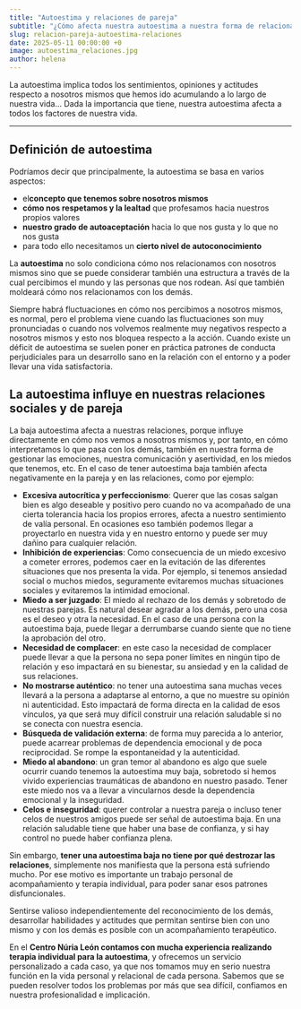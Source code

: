 ```yaml
---
title: "Autoestima y relaciones de pareja"
subtitle: "¿Cómo afecta nuestra autoestima a nuestra forma de relacionarnos?"
slug: relacion-pareja-autoestima-relaciones
date: 2025-05-11 00:00:00 +0
image: autoestima_relaciones.jpg
author: helena
---
```


La autoestima implica todos los sentimientos, opiniones y actitudes respecto a nosotros mismos que hemos ido acumulando a lo largo de nuestra vida... Dada la importancia que tiene, nuestra autoestima afecta a todos los factores de nuestra vida.

---

## Definición de autoestima

Podríamos decir que principalmente, la autoestima se basa en varios aspectos:
- el**concepto que tenemos sobre nosotros mismos**
- **cómo nos respetamos y la lealtad** que profesamos hacia nuestros propios valores 
- **nuestro grado de autoaceptación** hacia lo que nos gusta y lo que no nos gusta
- para todo ello necesitamos un **cierto nivel de autoconocimiento**


 La **autoestima** no solo condiciona cómo nos relacionamos con nosotros mismos sino que se puede considerar también una estructura a través de la cual percibimos el mundo y las personas que nos rodean. Así que también moldeará cómo nos relacionamos con los demás. 

Siempre habrá fluctuaciones en cómo nos percibimos a nosotros mismos, es normal, pero el problema viene cuando las fluctuaciones son muy pronunciadas o cuando nos volvemos realmente muy negativos respecto a nosotros mismos y esto nos bloquea respecto a la acción. Cuando existe un déficit de autoestima se suelen poner en práctica patrones de conducta perjudiciales para un desarrollo sano en la relación con el entorno y a poder llevar una vida satisfactoria. 

## La autoestima influye en nuestras relaciones sociales y de pareja


La baja autoestima afecta a nuestras relaciones, porque influye directamente en cómo nos vemos a nosotros mismos y, por tanto, en cómo interpretamos lo que pasa con los demás, también en nuestra forma de gestionar las emociones, nuestra comunicación y asertividad, en los miedos que tenemos, etc. En el caso de tener autoestima baja también afecta negativamente en la pareja y en las relaciones, como por ejemplo:

- **Excesiva autocrítica y perfeccionismo**: Querer que las cosas salgan bien es algo deseable y positivo pero cuando no va acompañado de una cierta tolerancia hacia los propios errores, afecta a nuestro sentimiento de valía personal. En ocasiones eso también podemos llegar a proyectarlo en nuestra vida y en nuestro entorno y puede ser muy dañino para cualquier relación.
- **Inhibición de experiencias**: Como consecuencia de un miedo excesivo a cometer errores, podemos caer en la evitación de las diferentes situaciones que nos presenta la vida. Por ejemplo, si tenemos ansiedad social o muchos miedos, seguramente evitaremos muchas situaciones sociales y evitaremos la intimidad emocional.
- **Miedo a ser juzgado**: El miedo al rechazo de los demás y sobretodo de nuestras parejas. Es natural desear agradar a los demás, pero una cosa es el deseo y otra la necesidad. En el caso de una persona con la autoestima baja, puede llegar a derrumbarse cuando siente que no tiene la aprobación del otro. 
- **Necesidad de complacer**:  en este caso la necesidad de complacer puede llevar a que la persona no sepa poner límites en ningún tipo de relación y eso impactará en su bienestar, su ansiedad y en la calidad de sus relaciones.
- **No mostrarse auténtico**: no tener una autoestima sana muchas veces llevará a la persona a adaptarse al entorno, a que no muestre su opinión ni autenticidad. Esto impactará de forma directa en la calidad de esos vínculos, ya que será muy difícil construir una relación saludable si no se conecta con nuestra esencia. 
- **Búsqueda de validación externa**: de forma muy parecida a lo anterior, puede acarrear problemas de dependencia emocional y de poca reciprocidad. Se rompe la espontaneidad y la autenticidad. 
- **Miedo al abandono**: un gran temor al abandono es algo que suele ocurrir cuando tenemos la autoestima muy baja, sobretodo si hemos vivido experiencias traumáticas de abandono en nuestro pasado. Tener este miedo nos va a llevar a vincularnos desde la dependencia emocional y la inseguridad. 
- **Celos e inseguridad**: querer controlar a nuestra pareja o incluso tener celos de nuestros amigos puede ser señal de autoestima baja. En una relación saludable tiene que haber una base de confianza, y si hay control no puede haber confianza plena. 


Sin embargo, **tener una autoestima baja no tiene por qué destrozar las relaciones**, simplemente nos manifiesta que la persona está sufriendo mucho. Por ese motivo es importante un trabajo personal de acompañamiento y terapia individual, para poder sanar esos patrones disfuncionales. 

Sentirse valioso independientemente del reconocimiento de los demás, desarrollar habilidades y actitudes que permitan sentirse bien con uno mismo y con los demás es posible con un acompañamiento terapéutico. 

En el **Centro Núria León contamos con mucha experiencia realizando terapia individual para la autoestima**, y ofrecemos un servicio personalizado a cada caso, ya que nos tomamos muy en serio nuestra función en la vida personal y relacional de cada persona. Sabemos que se pueden resolver todos los problemas por más que sea difícil, confiamos en nuestra profesionalidad e implicación.
